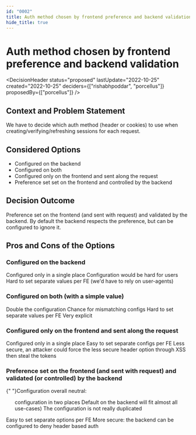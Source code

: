```yaml
---
id: "0002"
title: Auth method chosen by frontend preference and backend validation
hide_title: true
---
```



# Auth method chosen by frontend preference and backend validation

<DecisionHeader status="proposed" lastUpdate="2022-10-25" created="2022-10-25" deciders={["rishabhpoddar", "porcellus"]} proposedBy={["porcellus"]} />

## Context and Problem Statement

We have to decide which auth method (header or cookies) to use when creating/verifying/refreshing sessions for each request.

## Considered Options

* Configured on the backend
* Configured on both
* Configured only on the frontend and sent along the request
* Preference set set on the frontend and controlled by the backend

## Decision Outcome

Preference set on the frontend (and sent with request) and validated by the backend.
By default the backend respects the preference, but can be configured to ignore it.

## Pros and Cons of the Options

### Configured on the backend

<ArgumentPro> Configured only in a single place </ArgumentPro>
<ArgumentCon> Configuration would be hard for users </ArgumentCon>
<ArgumentCon> Hard to set separate values per FE (we'd have to rely on user-agents) </ArgumentCon>

### Configured on both (with a simple value)

<ArgumentCon> Double the configuration </ArgumentCon>
<ArgumentCon> Chance for mismatching configs </ArgumentCon>
<ArgumentCon> Hard to set separate values per FE </ArgumentCon>
<ArgumentPro> Very explicit </ArgumentPro>

### Configured only on the frontend and sent along the request

<ArgumentPro> Configured only in a single place </ArgumentPro>
<ArgumentPro> Easy to set separate configs per FE </ArgumentPro>
<ArgumentCon> Less secure, an attacker could force the less secure header option through XSS then steal the tokens </ArgumentCon>

### Preference set on the frontend (and sent with request) and validated (or controlled) by the backend

<ArgumentNeut>
    {" "}Configuration overall neutral:
    <ul>
        <ArgumentCon> configuration in two places </ArgumentCon>
        <ArgumentPro> Default on the backend will fit almost all use-cases) </ArgumentPro>
        <ArgumentPro> The configuration is not really duplicated </ArgumentPro>
    </ul>
</ArgumentNeut>
<ArgumentPro> Easy to set separate options per FE </ArgumentPro>
<ArgumentPro> More secure: the backend can be configured to deny header based auth </ArgumentPro>
